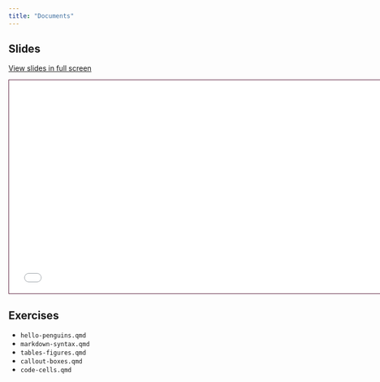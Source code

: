 ```yaml
---
title: "Documents"
---
```


## Slides

[View slides in full screen](2-documents.html)

```{=html}
<iframe class="slide-deck" src="2-documents.html" height="420" width="747" style="border: 1px solid #581B39;"></iframe>
```

## Exercises

- `hello-penguins.qmd`
- `markdown-syntax.qmd`
- `tables-figures.qmd`
- `callout-boxes.qmd`
- `code-cells.qmd`